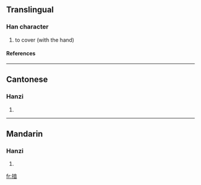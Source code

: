 ==Translingual==
===Han character===
{{Han char|rn=64|rad=手|as=09|sn=12|four=|canj=手卜廿日 (QYTA)}}
# to cover (with the hand)
====References====
{{Han ref|kx=0443.020|dkj=12361|dj=0794.040|hdz=31923.070|uh=63DE|ud=25566}}
----
==Cantonese==
===Hanzi===
{{yue-hanzi|jyut=|y=am2}}
# {{defn|Cantonese}}
----
==Mandarin==
===Hanzi===
{{cmn-hanzi|pin=[[ǎn]] ([[an3]])|wg=an<sup>3</sup>}}
# {{defn|Mandarin}}

[[fr:揞]]